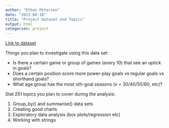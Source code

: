 ```yaml
---
author: "Ethan Peterson"
date: "2023-04-18"
title: "Project Dataset and Topics"
output: html
categories: project
---
```


[Link to dataset](https://github.com/rfordatascience/tidytuesday/blob/master/data/2020/2020-03-03/readme.md)

Things you plan to investigate using this data set:

- Is there a certain game or group of games (every 10) that see an uptick in goals?
- Does a certain position score more power-play goals vs regular goals vs shorthand goals?
- What age group has the most xth-goal seasons (x = 30/40/50/60, etc)?

Stat 251 topics you plan to cover during the analysis:

1. Group_by() and summarise() data sets
2. Creating good charts
3. Exploratory data analysis (box plots/regression etc)
4. Working with strings